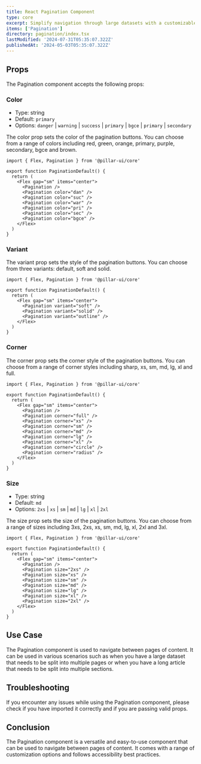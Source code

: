 ```yaml
---
title: React Pagination Component
type: core
excerpt: Simplify navigation through large datasets with a customizable Pagination component for React. Easily display page numbers, previous/next buttons, and jump controls.
items: ['Pagination']
directory: pagination/index.tsx
lastModified: '2024-07-31T05:35:07.322Z'
publishedAt: '2024-05-03T05:35:07.322Z'
---
```


## Props

The Pagination component accepts the following props:

### Color

- Type: string
- Default: `primary`
- Options: `danger` | `warning` | `success` | `primary` | `bgce` | `primary` | `secondary`

The color prop sets the color of the pagination buttons. You can choose from a range of colors including red, green, orange, primary, purple, secondary, bgce and brown.

<PaginationColors />

```tsx showLineNumbers title="Pagination.tsx"
import { Flex, Pagination } from '@pillar-ui/core'

export function PaginationDefault() {
  return (
    <Flex gap="sm" items="center">
      <Pagination />
      <Pagination color="dan" />
      <Pagination color="suc" />
      <Pagination color="war" />
      <Pagination color="pri" />
      <Pagination color="sec" />
      <Pagination color="bgce" />
    </Flex>
  )
}
```

### Variant

The variant prop sets the style of the pagination buttons. You can choose from three variants: default, soft and solid.

<PaginationVariants />

```tsx showLineNumbers title="Pagination.tsx"
import { Flex, Pagination } from '@pillar-ui/core'

export function PaginationDefault() {
  return (
    <Flex gap="sm" items="center">
      <Pagination variant="soft" />
      <Pagination variant="solid" />
      <Pagination variant="outline" />
    </Flex>
  )
}
```

### Corner

The corner prop sets the corner style of the pagination buttons. You can choose from a range of corner styles including sharp, xs, sm, md, lg, xl and full.

<PaginationCorners />

```tsx showLineNumbers title="Pagination.tsx"
import { Flex, Pagination } from '@pillar-ui/core'

export function PaginationDefault() {
  return (
    <Flex gap="sm" items="center">
      <Pagination />
      <Pagination corner="full" />
      <Pagination corner="xs" />
      <Pagination corner="sm" />
      <Pagination corner="md" />
      <Pagination corner="lg" />
      <Pagination corner="xl" />
      <Pagination corner="circle" />
      <Pagination corner="radius" />
    </Flex>
  )
}
```

### Size

- Type: string
- Default: `md`
- Options: `2xs` | `xs` | `sm` | `md` | `lg` | `xl` | `2xl`

The size prop sets the size of the pagination buttons. You can choose from a range of sizes including 3xs, 2xs, xs, sm, md, lg, xl, 2xl and 3xl.

<PaginationSizes />

```tsx showLineNumbers title="Pagination.tsx"
import { Flex, Pagination } from '@pillar-ui/core'

export function PaginationDefault() {
  return (
    <Flex gap="sm" items="center">
      <Pagination />
      <Pagination size="2xs" />
      <Pagination size="xs" />
      <Pagination size="sm" />
      <Pagination size="md" />
      <Pagination size="lg" />
      <Pagination size="xl" />
      <Pagination size="2xl" />
    </Flex>
  )
}
```

## Use Case

The Pagination component is used to navigate between pages of content. It can be used in various scenarios such as when you have a large dataset that needs to be split into multiple pages or when you have a long article that needs to be split into multiple sections.

## Troubleshooting

If you encounter any issues while using the Pagination component, please check if you have imported it correctly and if you are passing valid props.

## Conclusion

The Pagination component is a versatile and easy-to-use component that can be used to navigate between pages of content. It comes with a range of customization options and follows accessibility best practices.
